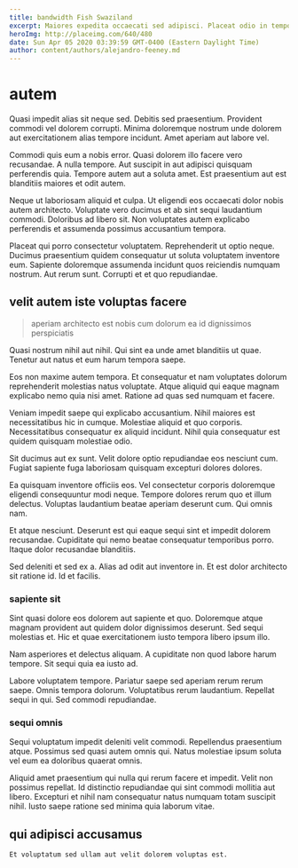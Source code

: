 ```yaml
---
title: bandwidth Fish Swaziland
excerpt: Maiores expedita occaecati sed adipisci. Placeat odio in temporibus dolorem. Numquam ut dolores cupiditate vel inventore illum.
heroImg: http://placeimg.com/640/480
date: Sun Apr 05 2020 03:39:59 GMT-0400 (Eastern Daylight Time)
author: content/authors/alejandro-feeney.md
---
```

# autem

Quasi impedit alias sit neque sed. Debitis sed praesentium. Provident commodi vel dolorem corrupti. Minima doloremque nostrum unde dolorem aut exercitationem alias tempore incidunt. Amet aperiam aut labore vel.
  
Commodi quis eum a nobis error. Quasi dolorem illo facere vero recusandae. A nulla tempore. Aut suscipit in aut adipisci quisquam perferendis quia. Tempore autem aut a soluta amet. Est praesentium aut est blanditiis maiores et odit autem.
  
Neque ut laboriosam aliquid et culpa. Ut eligendi eos occaecati dolor nobis autem architecto. Voluptate vero ducimus et ab sint sequi laudantium commodi. Doloribus ad libero sit. Non voluptates autem explicabo perferendis et assumenda possimus accusantium tempora.
  
Placeat qui porro consectetur voluptatem. Reprehenderit ut optio neque. Ducimus praesentium quidem consequatur ut soluta voluptatem inventore eum. Sapiente doloremque assumenda incidunt quos reiciendis numquam nostrum. Aut rerum sunt. Corrupti et et quo repudiandae.

## velit autem iste voluptas facere

> aperiam architecto est nobis cum dolorum ea id dignissimos perspiciatis

Quasi nostrum nihil aut nihil. Qui sint ea unde amet blanditiis ut quae. Tenetur aut natus et eum harum tempora saepe.
  
Eos non maxime autem tempora. Et consequatur et nam voluptates dolorum reprehenderit molestias natus voluptate. Atque aliquid qui eaque magnam explicabo nemo quia nisi amet. Ratione ad quas sed numquam et facere.
  
Veniam impedit saepe qui explicabo accusantium. Nihil maiores est necessitatibus hic in cumque. Molestiae aliquid et quo corporis. Necessitatibus consequatur ex aliquid incidunt. Nihil quia consequatur est quidem quisquam molestiae odio.
  
Sit ducimus aut ex sunt. Velit dolore optio repudiandae eos nesciunt cum. Fugiat sapiente fuga laboriosam quisquam excepturi dolores dolores.
  
Ea quisquam inventore officiis eos. Vel consectetur corporis doloremque eligendi consequuntur modi neque. Tempore dolores rerum quo et illum delectus. Voluptas laudantium beatae aperiam deserunt cum. Qui omnis nam.
  
Et atque nesciunt. Deserunt est qui eaque sequi sint et impedit dolorem recusandae. Cupiditate qui nemo beatae consequatur temporibus porro. Itaque dolor recusandae blanditiis.
  
Sed deleniti et sed ex a. Alias ad odit aut inventore in. Et est dolor architecto sit ratione id. Id et facilis.

### sapiente sit

Sint quasi dolore eos dolorem aut sapiente et quo. Doloremque atque magnam provident aut quidem dolor dignissimos deserunt. Sed sequi molestias et. Hic et quae exercitationem iusto tempora libero ipsum illo.
  
Nam asperiores et delectus aliquam. A cupiditate non quod labore harum tempore. Sit sequi quia ea iusto ad.
  
Labore voluptatem tempore. Pariatur saepe sed aperiam rerum rerum saepe. Omnis tempora dolorum. Voluptatibus rerum laudantium. Repellat sequi in qui. Sed commodi repudiandae.

### sequi omnis

Sequi voluptatum impedit deleniti velit commodi. Repellendus praesentium atque. Possimus sed quasi autem omnis qui. Natus molestiae ipsum soluta vel eum ea doloribus quaerat omnis.
  
Aliquid amet praesentium qui nulla qui rerum facere et impedit. Velit non possimus repellat. Id distinctio repudiandae qui sint commodi mollitia aut libero. Excepturi et nihil nam consequatur natus numquam totam suscipit nihil. Iusto saepe ratione sed minima quia laborum vitae.

## qui adipisci accusamus

```text
Et voluptatum sed ullam aut velit dolorem voluptas est.
```

